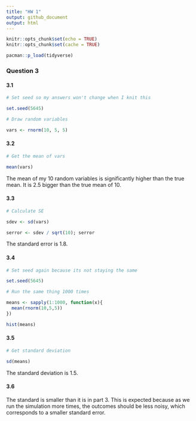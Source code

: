 ```yaml
---
title: "HW 1"
output: github_document
output: html
---
```


```r
knitr::opts_chunk$set(echo = TRUE)
knitr::opts_chunk$set(cache = TRUE)

pacman::p_load(tidyverse)

```

### Question 3

#### 3.1

```r
# Set seed so my answers won't change when I knit this

set.seed(5645)

# Draw random variables

vars <- rnorm(10, 5, 5)
```

#### 3.2

```r
# Get the mean of vars

mean(vars)
```

The mean of my 10 random variables is significantly higher than the true mean. It is 2.5 bigger than the true mean of 10. 

#### 3.3
```r
# Calculate SE

sdev <- sd(vars)

serror <- sdev / sqrt(10); serror
```
The standard error is 1.8.

#### 3.4

```r
# Set seed again because its not staying the same

set.seed(5645)

# Run the same thing 1000 times

means <- sapply(1:1000, function(x){
  mean(rnorm(10,5,5))
}) 

hist(means)

```

#### 3.5

```r
# Get standard deviation 

sd(means)
```
The standard deviation is 1.5.

#### 3.6

The standard is smaller than it is in part 3. This is expected because as we run the simulation more times, the outcomes should be less noisy, which corresponds to a smaller standard error. 





























